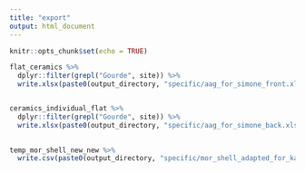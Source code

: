 ```yaml
---
title: "export"
output: html_document
---
```


```r
knitr::opts_chunk$set(echo = TRUE)
```



```r
flat_ceramics %>%
  dplyr::filter(grepl("Gourde", site)) %>%
  write.xlsx(paste0(output_directory, "specific/aag_for_simone_front.xlsx"))


ceramics_individual_flat %>%
  dplyr::filter(grepl("Gourde", site)) %>%
  write.xlsx(paste0(output_directory, "specific/aag_for_simone_back.xlsx"))
 

```

```r

temp_mor_shell_new_new %>%
  write.csv(paste0(output_directory, "specific/mor_shell_adapted_for_kaz.csv"))

```



